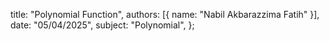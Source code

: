   title: "Polynomial Function",
  authors: [{ name: "Nabil Akbarazzima Fatih" }],
  date: "05/04/2025",
  subject: "Polynomial",
};

